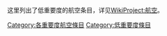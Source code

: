 {{catmore1|[[WikiProject:航空|WikiProject:航空]]}}
{{Articles by Importance|topic=航空|project=航空|format=TOC}}
{{Wikipedia category}}
{{empty category}}
这里列出了低重要度的航空条目，详见[[WikiProject:航空|WikiProject:航空]]。
[[Category:各重要度航空條目|Category:各重要度航空條目]]
[[Category:低重要度條目|Category:低重要度條目]]
